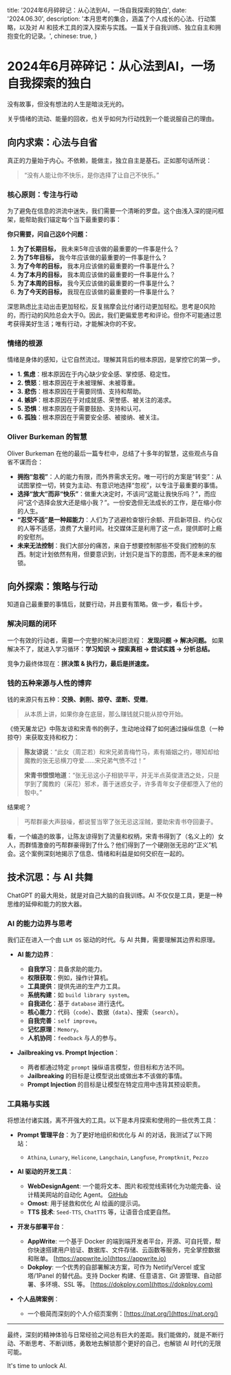   title: '2024年6月碎碎记：从心法到AI，一场自我探索的独白',
  date: '2024.06.30',
  description: '本月思考的集合，涵盖了个人成长的心法、行动策略，以及对 AI 和技术工具的深入探索与实践。一篇关于自我训练、独立自主和拥抱变化的记录。',
  chinese: true,
}

# 2024年6月碎碎记：从心法到AI，一场自我探索的独白

没有故事，但没有想法的人生是暗淡无光的。

关乎情绪的流动、能量的回收，也关乎如何为行动找到一个能说服自己的理由。

## 向内求索：心法与自省

真正的力量始于内心。不依赖，能做主，独立自主是基石。正如那句话所说：

> “没有人能让你不快乐，是你选择了让自己不快乐。”

### 核心原则：专注与行动

为了避免在信息的洪流中迷失，我们需要一个清晰的罗盘。这个由浅入深的提问框架，能帮助我们锚定每个当下最重要的事：

**你只需要，问自己这6个问题：**
1.  **为了长期目标，** 我未来5年应该做的最重要的一件事是什么？
2.  **为了5年目标，** 我今年应该做的最重要的一件事是什么？
3.  **为了今年的目标，** 我本月应该做的最重要的一件事是什么？
4.  **为了本月的目标，** 我本周应该做的最重要的一件事是什么？
5.  **为了本周的目标，** 我今天应该做的最重要的一件事是什么？
6.  **为了今天的目标，** 我现在应该做的最重要的一件事是什么？

深思熟虑比主动出击更加轻松，反复揣摩会比付诸行动更加轻松。思考是0风险的，而行动的风险总会大于0。因此，我们更偏爱思考和评论。但你不可能通过思考获得美好生活；唯有行动，才能解决你的不安。

### 情绪的根源

情绪是身体的感知，让它自然流过。理解其背后的根本原因，是掌控它的第一步。
- **1. 焦虑**：根本原因在于内心缺少安全感、掌控感、稳定性。
- **2. 愤怒**：根本原因在于未被理解、未被尊重。
- **3. 悲伤**：根本原因在于需要同情、支持和帮助。
- **4. 嫉妒**：根本原因在于对成就感、荣誉感、被关注的渴求。
- **5. 恐惧**：根本原因在于需要鼓励、支持和认可。
- **6. 孤独**：根本原因在于需要安全感、被接纳、被关注。

### Oliver Burkeman 的智慧

Oliver Burkeman 在他的最后一篇专栏中，总结了十多年的智慧，这些观点与自省不谋而合：

- **拥抱“忽视”**：人的能力有限，而外界需求无穷。唯一可行的方案是“转变”：从试图掌控一切，转变为主动、有意识地选择“忽视”，以专注于最重要的事情。
- **选择“放大”而非“快乐”**：做重大决定时，不该问“这能让我快乐吗？”，而应问“这个选择会放大还是缩小我？”。一份安逸但无法成长的工作，是在缩小你的人生。
- **“忍受不适”是一种超能力**：人们为了逃避检查银行余额、开启新项目、约心仪的人等不适感，浪费了大量时间。社交媒体正是利用了这一点，提供即时上瘾的安慰剂。
- **未来无法控制**：我们大部分的痛苦，来自于想要控制那些不受我们控制的东西。制定计划依然有用，但要意识到，计划只是当下的意图，而不是未来的枷锁。

## 向外探索：策略与行动

知道自己最重要的事情后，就要行动，并且要有策略。做一步，看后十步。

### 解决问题的闭环

一个有效的行动者，需要一个完整的解决问题流程：
**发现问题 -> 解决问题。**
如果解决不了，就进入学习循环：**学习知识 -> 探索真相 -> 尝试实践 -> 分析总结。**

竞争力最终体现在：**拼决策 & 执行力，最后是拼速度。**

### 钱的五种来源与人性的博弈

钱的来源只有五种：**交换、剥削、掠夺、垄断、受赠**。

> 从本质上讲，如果你身在底层，那么赚钱就只能从掠夺开始。

《倚天屠龙记》中陈友谅和宋青书的例子，生动地诠释了如何通过操纵信息（一种掠夺）来获取支持和权力：

> **陈友谅说**：“此女（周芷若）和宋兄弟青梅竹马，素有婚姻之约，哪知却给魔教的张无忌横刀夺爱……宋兄弟气愤不过！”
>
> **宋青书恨恨地道**：“张无忌这小子相貌平平，并无半点英俊潇洒之处，只是学到了魔教的（采花）邪术，善于迷惑女子，许多青年女子便都堕入了他的彀中。”

结果呢？

> 丐帮群豪大声鼓噪，都说誓当宰了张无忌这淫贼，要助宋青书夺回妻子。

看，一个编造的故事，让陈友谅得到了流量和权柄，宋青书得到了（名义上的）女人，而群情激奋的丐帮群豪得到了什么？他们得到了一个硬刚张无忌的“正义”机会。这个案例深刻地揭示了信息、情绪和利益是如何交织在一起的。

## 技术沉思：与 AI 共舞

ChatGPT 的最大用处，就是对自己大脑的自我训练。AI 不仅仅是工具，更是一种思维的延伸和能力的放大器。

### AI 的能力边界与思考

我们正在进入一个由 `LLM OS` 驱动的时代。与 AI 共舞，需要理解其边界和原理。

- **AI 能力边界**：
  - **自我学习**：具备求助的能力。
  - **权限获取**：例如，操作计算机。
  - **工具提供**：提供先进的生产力工具。
  - **系统构建**：如 `build library system`。
  - **自我进化**：基于 `database` 进行迭代。
  - **核心能力**：代码（`code`）、数据（`data`）、搜索（`search`）。
  - **自我完善**：`self improve`。
  - **记忆原理**：`Memory`。
  - **人机协同**：`feedback` 与人的参与。

- **Jailbreaking vs. Prompt Injection**：
  - 两者都通过特定 `prompt` 操纵语言模型，但目标和方法不同。
  - **Jailbreaking** 的目标是让模型说出或做出本不该做的事情。
  - **Prompt Injection** 的目标是让模型在特定应用中违背其预设职责。

### 工具箱与实践

将想法付诸实践，离不开强大的工具。以下是本月探索和使用的一些优秀工具：

- **Prompt 管理平台**：为了更好地组织和优化与 AI 的对话，我测试了以下网站：
  - `Athina`, `Lunary`, `Helicone`, `Langchain`, `Langfuse`, `Promptknit`, `Pezzo`

- **AI 驱动的开发工具**：
  - **WebDesignAgent**: 一个能将文本、图片和视觉线索转化为功能完备、设计精美网站的自动化 Agent。 [GitHub](https://github.com/DAMO-NLP-SG/WebDesignAgent)
  - **Omost**: 用于拯救和优化 AI 绘画的提示词。
  - **TTS 技术**: `Seed-TTS`, `ChatTTS` 等，让语音合成更自然。

- **开发与部署平台**：
  - **AppWrite**: 一个基于 Docker 的端到端开发者平台，开源、可自托管，帮你快速搭建用户验证、数据库、文件存储、云函数等服务，完全掌控数据和账单。 [https://appwrite.io](https://appwrite.io)
  - **Dokploy**: 一个优秀的自部署解决方案，可作为 Netlify/Vercel 或宝塔/1Panel 的替代品。支持 Docker 构建、任意语言、Git 源管理、自动部署、多环境、SSL 等。 [https://dokploy.com](https://dokploy.com)

- **个人品牌案例**：
  - 一个极简而深刻的个人介绍页案例：[https://nat.org/](https://nat.org/)

---

最终，深刻的精神体验与日常经验之间总有巨大的差距。我们能做的，就是不断行动、不断思考、不断训练，勇敢地去解锁那个更好的自己，也解锁 AI 时代的无限可能。

It's time to unlock AI.